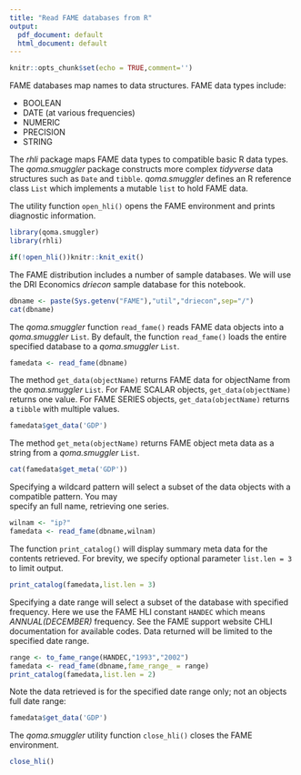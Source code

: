 ```yaml
---
title: "Read FAME databases from R"
output:
  pdf_document: default
  html_document: default
---
```


```r
knitr::opts_chunk$set(echo = TRUE,comment='')
```

FAME databases map names to data structures.  FAME data types include:

* BOOLEAN 
* DATE (at various frequencies)
* NUMERIC
* PRECISION
* STRING

The _rhli_ package maps FAME data types to compatible basic R data types. 
The _qoma.smuggler_ package constructs more complex _tidyverse_ data structures such as `Date` and `tibble`. _qoma.smuggler_ defines an R reference class `List` which implements a mutable `list` to hold FAME data.

The utility function `open_hli()` opens the FAME environment and prints diagnostic information.
```r
library(qoma.smuggler)
library(rhli)

if(!open_hli())knitr::knit_exit()
```

The FAME distribution includes a number of sample databases.  We will use the DRI Economics _driecon_ sample database for this notebook.
```r
dbname <- paste(Sys.getenv("FAME"),"util","driecon",sep="/")
cat(dbname)
```

The _qoma.smuggler_ function `read_fame()` reads FAME data objects into a _qoma.smuggler_ `List`.
By default, the function `read_fame()` loads the entire specified database to a  _qoma.smuggler_ `List`.
```r
famedata <- read_fame(dbname)
```
The method `get_data(objectName)` returns FAME data for objectName from the _qoma.smuggler_ `List`.
    For FAME SCALAR objects, `get_data(objectName)` returns one value. 
    For FAME SERIES objects, `get_data(objectName)` returns a `tibble` with multiple values.
```r
famedata$get_data('GDP')
```
The method `get_meta(objectName)` returns FAME object meta data as a string from a  _qoma.smuggler_ `List`.

```r
cat(famedata$get_meta('GDP'))
```
Specifying a wildcard pattern will select a subset of the data objects with a compatible pattern.  You may  
specify an full name, retrieving one series.
```r
wilnam <- "ip?"
famedata <- read_fame(dbname,wilnam)
```
The function `print_catalog()` will display summary meta data for the contents retrieved. For brevity, 
we specify optional parameter `list.len = 3` to limit output.
```r
print_catalog(famedata,list.len = 3)
```
Specifying a date range will select a subset of the database with specified frequency.  Here we use the FAME HLI
constant `HANDEC` which means _ANNUAL(DECEMBER)_ frequency. See the FAME support website CHLI documentation for available codes.
Data returned will be limited to the specified date range.
```r
range <- to_fame_range(HANDEC,"1993","2002")
famedata <- read_fame(dbname,fame_range_ = range)
print_catalog(famedata,list.len = 2)
```
Note the data retrieved is for the specified date range only; not an objects full date range:
```r
famedata$get_data('GDP')
```
The _qoma.smuggler_ utility function `close_hli()` closes the FAME environment.
```r
close_hli()
```